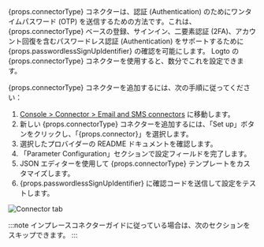{props.connectorType} コネクターは、認証 (Authentication) のためにワンタイムパスワード (OTP) を送信するための方法です。これは、{props.connectorType} ベースの登録、サインイン、二要素認証 (2FA)、アカウント回復を含むパスワードレス認証 (Authentication) をサポートするために {props.passwordlessSignUpIdentifier} の確認を可能にします。
Logto の {props.connectorType} コネクターを使用すると、数分でこれを設定できます。

{props.connectorType} コネクターを追加するには、次の手順に従ってください：

1. [Console > Connector > Email and SMS connectors](https://cloud.logto.io/to/connectors/passwordless) に移動します。
2. 新しい {props.connectorType} コネクターを追加するには、「Set up」ボタンをクリックし、「{props.connector}」を選択します。
3. 選択したプロバイダーの README ドキュメントを確認します。
4. 「Parameter Configuration」セクションで設定フィールドを完了します。
5. JSON エディターを使用して {props.connectorType} テンプレートをカスタマイズします。
6. {props.passwordlessSignUpIdentifier} に確認コードを送信して設定をテストします。

<img src="/img/tutorial/connector-tab-passwordless.png" alt="Connector tab" />

:::note
インプレースコネクターガイドに従っている場合は、次のセクションをスキップできます。
:::
